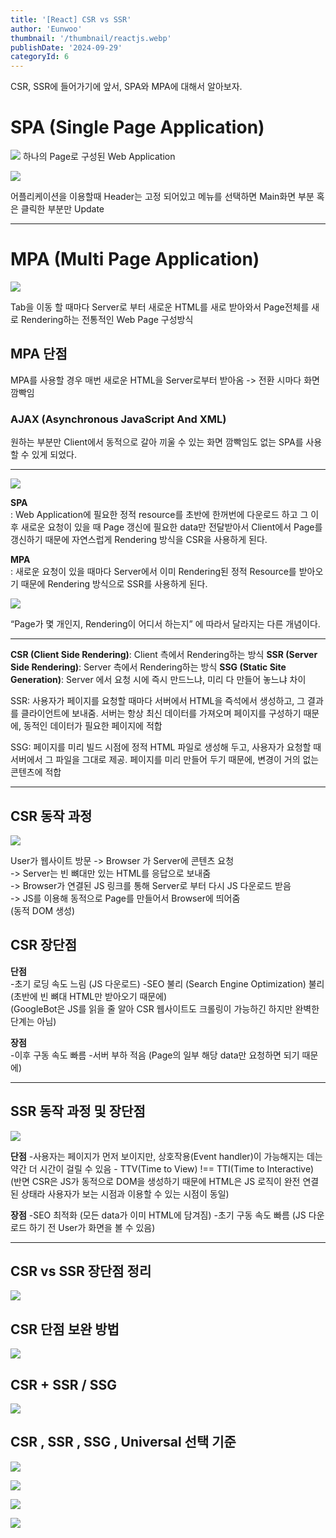 ```yaml
---
title: '[React] CSR vs SSR'
author: 'Eunwoo'
thumbnail: '/thumbnail/reactjs.webp'
publishDate: '2024-09-29'
categoryId: 6
---
```


CSR, SSR에 들어가기에 앞서, SPA와 MPA에 대해서 알아보자.

# SPA (Single Page Application)

![](https://velog.velcdn.com/images/eunwoo1341/post/55de3491-07a4-4910-b0df-e620d19fc758/image.png)
하나의 Page로 구성된 Web Application

![](https://velog.velcdn.com/images/eunwoo1341/post/489ff08e-48ef-4cc0-b52a-f2dfdd5a3e15/image.png)

어플리케이션을 이용할때 Header는 고정 되어있고 메뉴를 선택하면 Main화면 부분 혹은 클릭한 부분만 Update

---

# MPA (Multi Page Application)

![](https://velog.velcdn.com/images/eunwoo1341/post/73a7ae2c-5688-4bc8-a0d7-7bcca0971b7f/image.png)

Tab을 이동 할 때마다 Server로 부터 새로운 HTML를 새로 받아와서 Page전체를 새로 Rendering하는 전통적인 Web Page 구성방식

## MPA 단점

MPA를 사용할 경우 매번 새로운 HTML을 Server로부터 받아옴
-> 전환 시마다 화면 깜빡임

### AJAX (Asynchronous JavaScript And XML)

원하는 부분만 Client에서 동적으로 갈아 끼울 수 있는 화면 깜빡임도 없는 SPA를 사용할 수 있게 되었다.

---

![](https://velog.velcdn.com/images/eunwoo1341/post/054e347d-3fba-4dba-991a-bc996125088a/image.png)

**SPA** <br/>
: Web Application에 필요한 정적 resource를 초반에 한꺼번에 다운로드 하고 그 이후 새로운 요청이 있을 때 Page 갱신에 필요한 data만 전달받아서 Client에서 Page를 갱신하기 때문에 자연스럽게 Rendering 방식을 CSR을 사용하게 된다.

**MPA** <br/>
: 새로운 요청이 있을 때마다 Server에서 이미 Rendering된 정적 Resource를 받아오기 때문에 Rendering 방식으로 SSR를 사용하게 된다.

![](https://velog.velcdn.com/images/eunwoo1341/post/519bbc31-77ac-4d9a-8b6c-f24013b5f304/image.png)

“Page가 몇 개인지, Rendering이 어디서 하는지” 에 따라서 달라지는 다른 개념이다.

---

**CSR (Client Side Rendering)**: Client 측에서 Rendering하는 방식
**SSR (Server Side Rendering)**: Server 측에서 Rendering하는 방식
**SSG (Static Site Generation)**: Server 에서 요청 시에 즉시 만드느냐, 미리 다 만들어 놓느냐 차이

SSR: 사용자가 페이지를 요청할 때마다 서버에서 HTML을 즉석에서 생성하고, 그 결과를 클라이언트에 보내줌.
서버는 항상 최신 데이터를 가져오며 페이지를 구성하기 때문에, 동적인 데이터가 필요한 페이지에 적합

SSG: 페이지를 미리 빌드 시점에 정적 HTML 파일로 생성해 두고, 사용자가 요청할 때 서버에서 그 파일을 그대로 제공.
페이지를 미리 만들어 두기 때문에, 변경이 거의 없는 콘텐츠에 적합

---

## CSR 동작 과정

![](https://velog.velcdn.com/images/eunwoo1341/post/9bc99599-5669-4eca-93e8-922ea965985d/image.png)

User가 웹사이트 방문 -> Browser 가 Server에 콘텐츠 요청 <br/>
-> Server는 빈 뼈대만 있는 HTML를 응답으로 보내줌 <br/>
-> Browser가 연결된 JS 링크를 통해 Server로 부터 다시 JS 다운로드 받음 <br/>
-> JS를 이용해 동적으로 Page를 만들어서 Browser에 띄어줌  
 (동적 DOM 생성) <br/>

## CSR 장단점

**단점**<br/> -초기 로딩 속도 느림 (JS 다운로드)
-SEO 불리 (Search Engine Optimization) 불리 (초반에 빈 뼈대 HTML만 받아오기 때문에) <br/>
(GoogleBot은 JS를 읽을 줄 알아 CSR 웹사이트도 크롤링이 가능하긴 하지만 완벽한 단계는 아님)

**장점** <br/> -이후 구동 속도 빠름 -서버 부하 적음 (Page의 일부 해당 data만 요청하면 되기 때문에)

---

## SSR 동작 과정 및 장단점

![](https://velog.velcdn.com/images/eunwoo1341/post/57012fc0-4281-4ea0-b62f-af96eafd1adb/image.png)

**단점** -사용자는 페이지가 먼저 보이지만, 상호작용(Event handler)이 가능해지는 데는 약간 더 시간이 걸릴 수 있음 - TTV(Time to View) !== TTI(Time to Interactive)
(반면 CSR은 JS가 동적으로 DOM을 생성하기 때문에 HTML은 JS 로직이 완전 연결된 상태라 사용자가 보는 시점과 이용할 수 있는 시점이 동일)

**장점**
-SEO 최적화 (모든 data가 이미 HTML에 담겨짐) -초기 구동 속도 빠름 (JS 다운로드 하기 전 User가 화면을 볼 수 있음)

---

## CSR vs SSR 장단점 정리

![](https://velog.velcdn.com/images/eunwoo1341/post/ef8c12a2-7f27-4347-b894-c5fd2f931bfb/image.png)

## CSR 단점 보완 방법

![](https://velog.velcdn.com/images/eunwoo1341/post/7a2a8195-df8e-4192-8766-d1678f998ee7/image.png)

## CSR + SSR / SSG

![](https://velog.velcdn.com/images/eunwoo1341/post/67b75586-57e3-4fd7-ace9-628886f510bd/image.png)

## CSR , SSR , SSG , Universal 선택 기준

![](https://velog.velcdn.com/images/eunwoo1341/post/4f81562b-1dc2-471c-a197-092f553ce546/image.png)

![](https://velog.velcdn.com/images/eunwoo1341/post/585ded5a-6991-45fc-b67e-1baf432dede9/image.png)

![](https://velog.velcdn.com/images/eunwoo1341/post/bf6477ee-a252-4ec7-8d7d-757765b5d4e8/image.png)

![](https://velog.velcdn.com/images/eunwoo1341/post/5f0bf9d7-ec8a-4458-9df4-847c39de1635/image.png)
